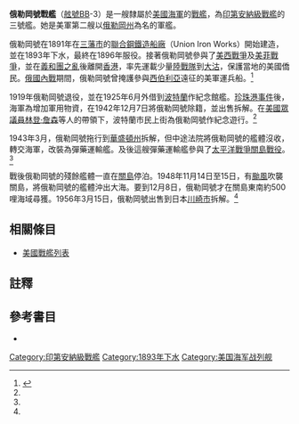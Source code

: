 {{noteTA
|T=zh:俄勒岡號戰艦; zh-hans:俄勒冈号战列舰; zh-tw:俄勒岡號戰艦; zh-hk:俄勒岡號戰艦;
|G1=Military
|G2=Shipname
|G3=Aero
|G4=USState
|G5=地名
}}
{{軍艦模板
|名稱= 俄勒岡 [[File:Flag_of_the_United_States.svg|30px]]<br />USS Oregon BB-3
|圖片= [[File:USS_Oregon_1919_USNI_010329.jpg|280px]]
|照片說明=俄勒岡號，攝於1918年。
|艦種= [[戰艦|戰艦]]
|艦級= [[印第安納級戰艦|印第安納級]]
|製造= [[聯合鋼鐵造船廠|聯合鋼鐵造船廠]]
|動工= 1891年11月19日
|下水= 1893年10月26日
|服役= 1896年7月15日
|退役= 1919年10月4日
|結局= 1925年6月轉為紀念館<br />1942年12月7日首次出售拆解<br />1956年3月15日第二次出售拆解
|除籍= 1942年11月2日
|標準= 設計：10,225噸
|滿載= 
|長度= 整體：350呎11吋<br />水線：348呎
|闊度= 水線：69呎3吋 
|吃水= 27呎
|極速= 15節<br />試航：15.55節
|鍋爐= 4座鍋爐<br />2座160千瓦蒸汽輪機<br />2軸
|出力= 設計：9,000軸馬力<br />試航：9,498軸馬力
|續航= 5,640海哩/10節
|乘員= 32名軍官<br />441名水兵
|裝甲= 艦側：18至8吋<br />炮塔：5吋<br />裝甲甲板：2.75吋<br />艦炮：17至2吋<br />指揮塔：10吋<br />隔艙：14吋
|裝備= 主炮：2門13吋/35雙聯裝火炮<br />副炮：4門8吋/35雙聯裝火炮<br />4門6吋/40單裝火炮<br />12門3吋/50單裝火炮<br />20門單裝6磅炮<br />6門1磅炮<br />4座魚雷發射管
|其它=模版參考來源：<ref>{{Harvnb|Friedman|1985|p=425}}印第安納級配置，數據僅以設計及建造時為準。</ref>}}

'''俄勒岡號戰艦'''（[[美國海軍艦體編號|舷號]]BB-3）是一艘隸屬於[[美國海軍|美國海軍]]的[[戰艦|戰艦]]，為[[印第安納級戰艦|印第安納級戰艦]]的三號艦。她是美軍第二艘以[[俄勒岡州|俄勒岡州]]為名的軍艦。

俄勒岡號在1891年在[[三藩市|三藩市]]的[[聯合鋼鐵造船廠|聯合鋼鐵造船廠]]（Union Iron Works）開始建造，並在1893年下水，最終在1896年服役。接著俄勒岡號參與了[[美西戰爭|美西戰爭]]及[[美菲戰爭|美菲戰爭]]，並在[[義和團之亂|義和團之亂]]後離開[[香港|香港]]，率先運載少量[[美國海軍陸戰隊|陸戰隊]]到[[大沽|大沽]]，保護當地的美國僑民。[[俄國內戰|俄國內戰]]期間，俄勒岡號曾掩護參與[[西伯利亞|西伯利亞]]遠征的美軍運兵船。<ref name=DANFS>{{Cite web |url=http://www.hazegray.org/danfs/battlesh/bb3.htm |title=美國海軍軍艦字典（DANFS）簡介 |access-date=2011-08-06 |archive-url=https://web.archive.org/web/20110917041554/http://www.hazegray.org/danfs/battlesh/bb3.htm |archive-date=2011-09-17 |dead-url=yes }}</ref>

1919年俄勒岡號退役，並在1925年6月外借到[[波特蘭|波特蘭]]作紀念館艦。[[珍珠港事件|珍珠港事件]]後，海軍為增加軍用物資，在1942年12月7日將俄勒岡號除籍，並出售拆解。在[[美國眾議員|美國眾議員]][[林登·詹森|林登·詹森]]等人的帶領下，波特蘭市民上街為俄勒岡號作紀念遊行。<ref name=DANFS/>

1943年3月，俄勒岡號拖行到[[華盛頓州|華盛頓州]]拆解，但中途法院將俄勒岡號的艦體沒收，轉交海軍，改裝為彈藥運輸艦。及後這艘彈藥運輸艦參與了[[太平洋戰爭|太平洋戰爭]][[關島戰役_(1944年)|關島戰役]]。<ref name=DANFS/>

戰後俄勒岡號的殘餘艦體一直在[[關島|關島]]停泊。1948年11月14日至15日，有[[颱風|颱風]]吹襲關島，將俄勒岡號的艦體沖出大海。要到12月8日，俄勒岡號才在關島東南約500哩海域尋獲。1956年3月15日，俄勒岡號出售到日本[[川崎市|川崎市]]拆解。<ref name=DANFS/>

== 相關條目 ==
* [[美國戰艦列表|美國戰艦列表]]

== 註釋 ==
{{reflist}}

== 參考書目 ==
{{Commonscat|USS Oregon (BB-3)}}
{{海军主题}}

* {{Citation
|last = Friedman
|first = Norman
|year = 1985
|title = U.S. Battleships: An Illustrated Design History
|language = en
|publication-place = Annapolis, Maryland
|publisher = Naval Institute Press
|isbn = 0-87021-715-1}}

{{DEFAULTSORT:Oregon}}
{{印第安納級戰艦}}
{{美國戰艦}}

[[Category:印第安納級戰艦|Category:印第安納級戰艦]]
[[Category:1893年下水|Category:1893年下水]]
[[Category:美国海军战列舰|Category:美国海军战列舰]]